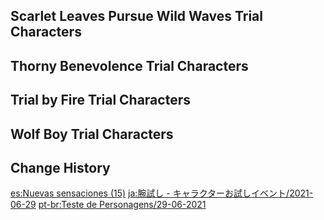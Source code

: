 {{Event
|name              = Test Run - Kaedehara Kazuha, Rosaria, Bennett, Razor
|image             = Test Run - Character Trial Event Kazuha-Rosaria-Bennett-Razor.png
|type              = In-Game
|type2             = Test Run
|time_known        = yes
|time_start        = 2021-06-29 18:00:00
|time_end          = 2021-07-20 14:59:59
}}

{{Test Run
|character_5_1 = Kaedehara Kazuha
|rewards_5_1   = Primogem*20
|party_5_1     = Barbara
|character_4_1 = Rosaria
|rewards_4_1   = Adventurer's Experience*6
|party_4_1     = 
|character_4_2 = Bennett
|rewards_4_2   = Mystic Enhancement Ore*3
|party_4_2     = Xiangling
|character_4_3 = Razor
|rewards_4_3   = Mora*15&#44;000
|party_4_3     = Xiangling
|wish          = Leaves in the Wind/2021-06-29
}}

==Scarlet Leaves Pursue Wild Waves Trial Characters==
{{Trial Character/Event/Header}}
{{Trial Character/Event
|character_name         = Kaedehara Kazuha
|character_level        = 80
|constellation          = 0
|weapon_name            = Freedom-Sworn
|weapon_level           = 80
|refinement             = 1
|artifact_flower        = In Remembrance of Viridescent Fields
|artifact_feather       = Viridescent Arrow Feather
|artifact_sands         = Viridescent Venerer's Determination
|artifact_goblet        = Viridescent Venerer's Vessel
|artifact_circlet       = Viridescent Venerer's Diadem
|artifact_level         = 20
|set1                   = Viridescent Venerer
|set1_piece_bonus       = 4
|normal_attack_talent   = 8
|elemental_skill_talent = 8
|elemental_burst_talent = 8
|hp                     = 19,675
|atk                    = 1,335
|def                    = 847
|em                     = 745
|er                     = 135.0%
|crit_rate              = 26.0%
|crit_dmg               = 91.9%
|anemo_dmg              = 61.6%
}}
{{Trial Character/Event
|character_name         = Barbara
|character_level        = 80
|constellation          = 0
|weapon_name            = Favonius Codex
|weapon_level           = 80
|refinement             = 1
|artifact_flower        = Maiden's Distant Love
|artifact_feather       = Maiden's Heart-Stricken Infatuation
|artifact_sands         = Maiden's Passing Youth
|artifact_goblet        = Maiden's Fleeting Leisure
|artifact_circlet       = Maiden's Fading Beauty
|artifact_level         = 20
|set1                   = Maiden Beloved
|set1_piece_bonus       = 4
|normal_attack_talent   = 8
|elemental_skill_talent = 8
|elemental_burst_talent = 8
|hp                     = 21,850
|atk                    = 1,099
|def                    = 712
|em                     = 105
|er                     = 228.7%
|crit_rate              = 26.0%
|crit_dmg               = 91.9%
}}
{{Trial Character/Event/Footer}}

==Thorny Benevolence Trial Characters==
{{Trial Character/Event/Header}}
{{Trial Character/Event
|character_name         = Rosaria
|character_level        = 80
|constellation          = 0
|weapon_name            = Dragonspine Spear
|weapon_level           = 80
|refinement             = 1
|artifact_flower        = Bloodstained Flower of Iron
|artifact_feather       = Bloodstained Black Plume
|artifact_sands         = Bloodstained Final Hour
|artifact_goblet        = Bloodstained Chevalier's Goblet
|artifact_circlet       = Bloodstained Iron Mask
|artifact_level         = 20
|set1                   = Bloodstained Chivalry
|set1_piece_bonus       = 4
|normal_attack_talent   = 8
|elemental_skill_talent = 8
|elemental_burst_talent = 8
|hp                     = 18,696
|atk                    = 1,522
|def                    = 753
|em                     = 105
|er                     = 135.0%
|crit_rate              = 57.1%
|crit_dmg               = 91.9%
|anemo_dmg              = 
|geo_dmg                = 
|electro_dmg            = 
|dendro_dmg             = 
|hydro_dmg              = 
|pyro_dmg               = 
|cryo_dmg               = 
|physical_dmg           = 146.2%
|healing                = 
}}
{{Trial Character/Event/Footer}}

==Trial by Fire Trial Characters==
{{Trial Character/Event/Header}}
{{Trial Character/Event
|character_name         = Bennett
|character_level        = 80
|constellation          = 0
|weapon_name            = Favonius Sword
|weapon_level           = 80
|refinement             = 1
|artifact_flower        = Royal Flora
|artifact_feather       = Royal Plume
|artifact_sands         = Royal Pocket Watch
|artifact_goblet        = Royal Silver Urn
|artifact_circlet       = Royal Masque
|artifact_level         = 20
|set1                   = Noblesse Oblige
|set1_piece_bonus       = 4
|normal_attack_talent   = 8
|elemental_skill_talent = 8
|elemental_burst_talent = 8
|hp                     = 23,923
|atk                    = 1,342
|def                    = 815
|em                     = 105
|er                     = 210.8%
|crit_rate              = 57.1%
|crit_dmg               = 91.9%
|other_stats            = 
}}
{{Trial Character/Event
|character_name         = Xiangling
|character_level        = 80
|constellation          = 0
|weapon_name            = Dragon's Bane
|weapon_level           = 80
|refinement             = 1
|artifact_flower        = Royal Flora
|artifact_feather       = Royal Plume
|artifact_sands         = Royal Pocket Watch
|artifact_goblet        = Royal Silver Urn
|artifact_circlet       = Royal Masque
|artifact_level         = 20
|set1                   = Noblesse Oblige
|set1_piece_bonus       = 2
|normal_attack_talent   = 8
|elemental_skill_talent = 8
|elemental_burst_talent = 8
|hp                     = 21,803
|atk                    = 1,390
|def                    = 712
|em                     = 378
|er                     = 135.0%
|crit_rate              = 57.1%
|crit_dmg               = 91.9%
|other_stats            = 
}}
{{Trial Character/Event/Footer}}

==Wolf Boy Trial Characters==
{{Trial Character/Event/Header}}
{{Trial Character/Event
|character_name         = Razor
|character_level        = 80
|constellation          = 0
|weapon_name            = Snow-Tombed Starsilver
|weapon_level           = 80
|refinement             = 1
|artifact_flower        = Gladiator's Nostalgia
|artifact_feather       = Gladiator's Destiny
|artifact_sands         = Gladiator's Longing
|artifact_goblet        = Gladiator's Intoxication
|artifact_circlet       = Gladiator's Triumphus
|artifact_level         = 20
|set1                   = Gladiator's Finale
|set1_piece_bonus       = 4
|normal_attack_talent   = 8
|elemental_skill_talent = 8
|elemental_burst_talent = 8
|hp                     = 18,377
|atk                    = 1,685
|def                    = 794
|em                     = 105
|er                     = 135.0%
|crit_rate              = 57.1%
|crit_dmg               = 91.9%
|physical_dmg           = 112.3%
}}
{{Trial Character/Event
|character_name         = Xiangling
|character_level        = 80
|constellation          = 0
|weapon_name            = Dragon's Bane
|weapon_level           = 80
|refinement             = 1
|artifact_flower        = Royal Flora
|artifact_feather       = Royal Plume
|artifact_sands         = Royal Pocket Watch
|artifact_goblet        = Royal Silver Urn
|artifact_circlet       = Royal Masque
|artifact_level         = 20
|set1                   = Noblesse Oblige
|set1_piece_bonus       = 2
|normal_attack_talent   = 8
|elemental_skill_talent = 8
|elemental_burst_talent = 8
|hp                     = 21,803
|atk                    = 1,390
|def                    = 712
|em                     = 378
|er                     = 135.0%
|crit_rate              = 57.1%
|crit_dmg               = 91.9%
}}
{{Trial Character/Event/Footer}}

==Change History==
{{Change History|1.6}}

[[es:Nuevas sensaciones (15)]]
[[ja:腕試し - キャラクターお試しイベント/2021-06-29]]
[[pt-br:Teste de Personagens/29-06-2021]]